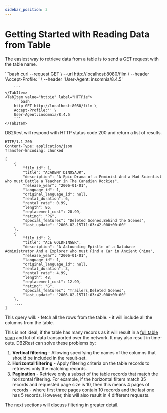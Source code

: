 ```yaml
---
sidebar_position: 3
---
```


# Getting Started with Reading Data from Table

The easiest way to retrieve data from a table is to send a GET request with the table name.



<Tabs>
    <TabItem value="cURL" label="cURL" default>
        ```bash
        curl --request GET \
        --url http://localhost:8080/film \
        --header 'Accept-Profile: ' \
        --header 'User-Agent: insomnia/8.4.5'

        ```
    </TabItem>
    <TabItem value="httpie" label="HTTPie">
        ```bash
        http GET http://localhost:8080/film \
        Accept-Profile:'' \
        User-Agent:insomnia/8.4.5
        ```
    </TabItem>

</Tabs>

DB2Rest will respond with HTTP status code 200 and return a list of results.

```http
HTTP/1.1 200
Content-Type: application/json
Transfer-Encoding: chunked

[
	{
		"film_id": 1,
		"title": "ACADEMY DINOSAUR",
		"description": "A Epic Drama of a Feminist And a Mad Scientist who must Battle a Teacher in The Canadian Rockies",
		"release_year": "2006-01-01",
		"language_id": 1,
		"original_language_id": null,
		"rental_duration": 6,
		"rental_rate": 0.99,
		"length": 86,
		"replacement_cost": 20.99,
		"rating": "PG",
		"special_features": "Deleted Scenes,Behind the Scenes",
		"last_update": "2006-02-15T11:03:42.000+00:00"
	},
	{
		"film_id": 2,
		"title": "ACE GOLDFINGER",
		"description": "A Astounding Epistle of a Database Administrator And a Explorer who must Find a Car in Ancient China",
		"release_year": "2006-01-01",
		"language_id": 1,
		"original_language_id": null,
		"rental_duration": 3,
		"rental_rate": 4.99,
		"length": 48,
		"replacement_cost": 12.99,
		"rating": "G",
		"special_features": "Trailers,Deleted Scenes",
		"last_update": "2006-02-15T11:03:42.000+00:00"
	},
    ....
]

```

This query will:
    - fetch all the rows from the table.
    - it will include all the columns from the table.

This is not ideal, if the table has many records as it will result in a [full table scan](https://en.wikipedia.org/wiki/Full_table_scan) and lot of data transported over
the network. It may also result in time-outs. DB2Rest can solve these problems by:

1. **Vertical filtering** - Allowing specifying the names of the columns that should be included in the result-set.
2. **Horizontal filtering** - Apply filtering criteria on the table records to retrieves only the matching records.
3. **Pagination** - Retrieve only a subset of the table records that match the horizontal filtering. For example,
if the horizontal filters match 35 records and requested page size is 10, then this means 4 pages of records - where first
three pages contain 10 records and the last one has 5 records. However, this will also result in 4 different requests.

The next sections will discuss filtering in greater detail.





